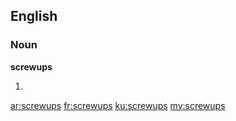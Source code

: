==English==

===Noun===
'''screwups'''

# {{plural of|screwup}}

[[ar:screwups]]
[[fr:screwups]]
[[ku:screwups]]
[[my:screwups]]